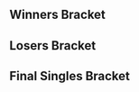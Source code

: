 {{DISPLAYTITLE:Smash Valley VII: ''Melee'' Singles Bracket}}{{SetGame|melee}}
{{Tabs static
|name1=Overview
|link1=Smash Valley/VII/Melee
|name2=Singles Pools
|link2=Smash Valley/VII/Melee/Singles Pools
|name3=Singles Bracket
|link3=Smash Valley/VII/Melee/Singles Bracket
|name4=Doubles Bracket
|link4=Smash Valley/VII/Melee/Doubles Bracket
|This=3
}}
==Winners Bracket==
{{16DEWBracketA2
|column-width=195
<!-- Ro16 -->
|r1m1p1=Hungrybox |r1m1p1flag=us |r1m1p1score=3
|r1m1p2=Kaeon |r1m1p2flag=us |r1m1p2score=0
|r1m1win=1

|r1m2p1=MikeHaze |r1m2p1flag=us |r1m2p1score=1
|r1m2p2=Hax |r1m2p2flag=us |r1m2p2score=3
|r1m2win=2
|r1m2p1char1=fox |r1m2p2char1=fox |r1m2p1stock1=2 |r1m2p2stock1=0 |r1m2win1=1 |r1m2stage1=Battlefield
|r1m2p1char2=fox |r1m2p2char2=fox |r1m2p1stock2=0 |r1m2p2stock2=3 |r1m2win2=2 |r1m2stage2=Battlefield
|r1m2p1char3=fox |r1m2p2char3=fox |r1m2p1stock3=0 |r1m2p2stock3=1 |r1m2win3=2 |r1m2stage3=Final Destination
|r1m2p1char4=fox |r1m2p2char4=fox |r1m2p1stock4=0 |r1m2p2stock4=1 |r1m2win4=2 |r1m2stage4=Yoshi's Story
|r1m2date=February 17, 2018
|r1m2details={{BracketMatchDetails|reddit=|comment=|vod=}}

|r1m3p1=Zain |r1m3p1flag=us |r1m3p1score=3
|r1m3p2=Abate |r1m3p2flag=us |r1m3p2score=1
|r1m3win=1
|r1m3p1char1=marth |r1m3p2char1=luigi |r1m3p1stock1=2 |r1m3p2stock1=0 |r1m3win1=1 |r1m3stage1=Battlefield
|r1m3p1char2=marth |r1m3p2char2=luigi |r1m3p1stock2=1 |r1m3p2stock2=0 |r1m3win2=1 |r1m3stage2=Battlefield
|r1m3p1char3=marth |r1m3p2char3=luigi |r1m3p1stock3=0 |r1m3p2stock3=2 |r1m3win3=2 |r1m3stage3=Final Destination
|r1m3p1char4=marth |r1m3p2char4=luigi |r1m3p1stock4=2 |r1m3p2stock4=0 |r1m3win4=1 |r1m3stage4=Yoshi's Story
|r1m3date=February 17, 2018
|r1m3details={{BracketMatchDetails|reddit=|comment=|vod=https://www.youtube.com/watch?v=PaxoQHWGVD0}}

|r1m4p1=Swedish Delight |r1m4p1flag=us |r1m4p1score=3
|r1m4p2=Drephen |r1m4p2flag=us |r1m4p2score=1
|r1m4win=1

|r1m5p1=Lucky |r1m5p1flag=us |r1m5p1score=3
|r1m5p2=Jerry |r1m5p2flag=us |r1m5p2score=2
|r1m5win=1

|r1m6p1=KJH |r1m6p1flag=us |r1m6p1score=3
|r1m6p2=Rishi |r1m6p2flag=us |r1m6p2score=2
|r1m6win=1

|r1m7p1=Duck |r1m7p1flag=us |r1m7p1score=3
|r1m7p2=MilkMan |r1m7p2flag=us |r1m7p2score=0
|r1m7win=1

|r1m8p1=lloD |r1m8p1flag=us |r1m8p1score=2
|r1m8p2=Ginger |r1m8p2flag=us |r1m8p2score=3
|r1m8win=2

<!-- QUARTERFINALS -->
|r2m1p1=Hungrybox |r2m1p1flag=us |r2m1p1score=3
|r2m1p2=Hax |r2m1p2flag=us |r2m1p2score=0
|r2m1win=1
|r2m1p1char1=puff |r2m1p2char1=fox |r2m1p1stock1=2 |r2m1p2stock1=0 |r2m1win1=1 |r2m1stage1=Battlefield
|r2m1p1char2=puff |r2m1p2char2=fox |r2m1p1stock2=2 |r2m1p2stock2=0 |r2m1win2=1 |r2m1stage2=Pokémon Stadium
|r2m1p1char3=puff |r2m1p2char3=fox |r2m1p1stock3=2 |r2m1p2stock3=0 |r2m1win3=1 |r2m1stage3=Battlefield
|r2m1date=February 17, 2018
|r2m1details={{BracketMatchDetails|reddit=|comment=|vod=https://www.youtube.com/watch?v=AoaUKM1xHD0}}

|r2m2p1=Zain |r2m2p1flag=us |r2m2p1score=3
|r2m2p2=Swedish Delight |r2m2p2flag=us |r2m2p2score=1
|r2m2win=1
|r2m2p1char1=marth |r2m2p2char1=sheik |r2m2p1stock1=1 |r2m2p2stock1=0 |r2m2win1=1 |r2m2stage1=Battlefield
|r2m2p1char2=marth |r2m2p2char2=sheik |r2m2p1stock2=0 |r2m2p2stock2=1 |r2m2win2=2 |r2m2stage2=Dream Land
|r2m2p1char3=marth |r2m2p2char3=sheik |r2m2p1stock3=3 |r2m2p2stock3=0 |r2m2win3=1 |r2m2stage3=Final Destination
|r2m2p1char4=marth |r2m2p2char4=sheik |r2m2p1stock4=2 |r2m2p2stock4=0 |r2m2win4=1 |r2m2stage4=Fountain of Dreams
|r2m2date=February 17, 2018
|r2m2details={{BracketMatchDetails|reddit=|comment=|vod=https://www.youtube.com/watch?v=CFaDp39DQk4}}

|r2m3p1=Lucky |r2m3p1flag=us |r2m3p1score=2
|r2m3p2=KJH |r2m3p2flag=us |r2m3p2score=3
|r2m3win=2
|r2m3p1char1=fox |r2m3p2char1=fox |r2m3p1stock1=2 |r2m3p2stock1=0 |r2m3win1=1 |r2m3stage1=Dream Land
|r2m3p1char2=fox |r2m3p2char2=fox |r2m3p1stock2=0 |r2m3p2stock2=1 |r2m3win2=2 |r2m3stage2=Battlefield
|r2m3p1char3=fox |r2m3p2char3=fox |r2m3p1stock3=1 |r2m3p2stock3=0 |r2m3win3=1 |r2m3stage3=Final Destination
|r2m3p1char4=fox |r2m3p2char4=fox |r2m3p1stock4=0 |r2m3p2stock4=2 |r2m3win4=2 |r2m3stage4=Dream Land
|r2m3p1char5=fox |r2m3p2char5=fox |r2m3p1stock5=0 |r2m3p2stock5=1 |r2m3win5=2 |r2m3stage5=Pokémon Stadium
|r2m3date=February 17, 2018
|r2m3details={{BracketMatchDetails|reddit=|comment=|vod=https://www.youtube.com/watch?v=v0VevVTP81o}}

|r2m4p1=Duck |r2m4p1flag=us |r2m4p1score=3
|r2m4p2=Ginger |r2m4p2flag=us |r2m4p2score=1
|r2m4win=1
|r2m4p1char1=samus |r2m4p2char1=falco |r2m4p1stock1=0 |r2m4p2stock1=1 |r2m4win1=2 |r2m4stage1=Battlefield
|r2m4p1char2=samus |r2m4p2char2=falco |r2m4p1stock2=2 |r2m4p2stock2=0 |r2m4win2=1 |r2m4stage2=Fountain of Dreams
|r2m4p1char3=samus |r2m4p2char3=falco |r2m4p1stock3=1 |r2m4p2stock3=0 |r2m4win3=1 |r2m4stage3=Yoshi's Story
|r2m4p1char4=samus |r2m4p2char4=falco |r2m4p1stock4=1 |r2m4p2stock4=0 |r2m4win4=1 |r2m4stage4=Pokémon Stadium
|r2m4date=February 17, 2018
|r2m4details={{BracketMatchDetails|reddit=|comment=|vod=https://www.youtube.com/watch?v=7eRJkE6V78s}}

<!-- SEMIFINALS -->
|r3m1p1=Hungrybox |r3m1p1flag=us |r3m1p1score=
|r3m1p2=Zain |r3m1p2flag=us |r3m1p2score=
|r3m1win=1
|r3m1p1char1=jigglypuff |r3m1p2char1=marth |r3m1p1stock1=2 |r3m1p2stock1=0 |r3m1win1=1 |r3m1stage1=Final Destination
|r3m1p1char2=jigglypuff |r3m1p2char2=marth |r3m1p1stock2=1 |r3m1p2stock2=0 |r3m1win2=1 |r3m1stage2=Yoshi's Story
|r3m1p1char3=jigglypuff |r3m1p2char3=marth |r3m1p1stock3=1 |r3m1p2stock3=0 |r3m1win3=1 |r3m1stage3=Yoshi's Story
|r3m1date=February 17, 2018
|r3m1details={{BracketMatchDetails|reddit=|comment=|vod=https://www.youtube.com/watch?v=37x-Vde0ATE}}

|r3m2p1=KJH |r3m2p1flag=us |r3m2p1score=3
|r3m2p2=Duck |r3m2p2flag=us |r3m2p2score=2
|r3m2win=1
|r3m2p1char1=fox |r3m2p2char1=samus |r3m2p1stock1=0 |r3m2p2stock1=1 |r3m2win1=2 |r3m2stage1=Battlefield
|r3m2p1char2=fox |r3m2p2char2=samus |r3m2p1stock2=1 |r3m2p2stock2=0 |r3m2win2=1 |r3m2stage2=Yoshi's Story
|r3m2p1char3=fox |r3m2p2char3=samus |r3m2p1stock3=0 |r3m2p2stock3=1 |r3m2win3=2 |r3m2stage3=Fountain of Dreams
|r3m2p1char4=fox |r3m2p2char4=samus |r3m2p1stock4=1 |r3m2p2stock4=0 |r3m2win4=1 |r3m2stage4=Pokémon Stadium
|r3m2p1char5=fox |r3m2p2char5=samus |r3m2p1stock5=1 |r3m2p2stock5=0 |r3m2win5=1 |r3m2stage5=Dream Land
|r3m2date=February 17, 2018
|r3m2details={{BracketMatchDetails|reddit=|comment=|vod=https://www.youtube.com/watch?v=5n3A1EI4QZQ}}
}}

==Losers Bracket==
{{48DELBracketSmwA
|tourneylink=Smash Valley/VII/Melee
|tourneyname=Smash Valley VII
|l1placement=33-48
|l2placement=25-32
|l3placement=17-24
|l4placement=13-16
|l5placement=9-12
|l6placement=7-8
|l7placement=5-6

|l1m1p1=MoG |l1m1p1flag=us |l1m1p1score=0 |l1m1win=2
|l1m1p2=SluG |l1m1p2flag=us |l1m1p2score=2
|l1m2p1=bobby big ballz |l1m2p1flag=us |l1m2p1score=0 |l1m2win=2
|l1m2p2=Just Jason |l1m2p2flag=us |l1m2p2score=2
|l1m3p1=iBDW |l1m3p1flag=us |l1m3p1score=2 |l1m3win=1
|l1m3p2=HomeMadeWaffles |l1m3p2flag=us |l1m3p2score=1
|l1m4p1=BIG KID |l1m4p1flag=us |l1m4p1score=1 |l1m4win=2
|l1m4p2=Slypig |l1m4p2flag=us |l1m4p2score=2
|l1m5p1=TheRealThing |l1m5p1flag=us |l1m5p1score=2 |l1m5win=1
|l1m5p2=Bones |l1m5p2flag=us |l1m5p2score=0
|l1m6p1=TheSWOOPER |l1m6p1flag=us |l1m6p1score=2 |l1m6win=1
|l1m6p2=Math |l1m6p2flag=us |l1m6p2score=0
|l1m7p1=Cool Lime |l1m7p1flag=us |l1m7p1score=0 |l1m7win=2
|l1m7p2=JBash |l1m7p2flag=us |l1m7p2score=2
|l1m8p1=Bob-omb |l1m8p1flag=us |l1m8p1score=2 |l1m8win=1
|l1m8p2=Fable |l1m8p2flag=us |l1m8p2score=0
|l1m9p1=Atomsk |l1m9p1flag=us |l1m9p1score=2 |l1m9win=1
|l1m9p2=bambi |l1m9p2flag=us |l1m9p2score=0
|l1m10p1=Milhous |l1m10p1flag=us |l1m10p1score=2 |l1m10win=1
|l1m10p2=Mingee |l1m10p2flag=us |l1m10p2score=0
|l1m11p1=R2DLiu |l1m11p1flag=us |l1m11p1score=2 |l1m11win=1
|l1m11p2=Papa |l1m11p2flag=us |l1m11p2score=0
|l1m12p1=hat |l1m12p1flag=us |l1m12p1score=2 |l1m12win=1
|l1m12p2=Roboticphish |l1m12p2flag=us |l1m12p2score=0
|l1m13p1=Bean |l1m13p1flag=us |l1m13p1score=0 |l1m13win=2
|l1m13p2=Tempo |l1m13p2flag=us |l1m13p2score=2
|l1m14p1=mayb |l1m14p1flag=us |l1m14p1score=2 |l1m14win=1
|l1m14p2=bradday |l1m14p2flag=us |l1m14p2score=0
|l1m15p1=JoJo |l1m15p1flag=us |l1m15p1score=2 |l1m15win=1
|l1m15p2=Gerb |l1m15p2flag=us |l1m15p2score=0
|l1m16p1=lint |l1m16p1flag=us |l1m16p1score=2 |l1m16win=1
|l1m16p2=Holiday |l1m16p2flag=us |l1m16p2score=0

|l2m1p1=SluG |l2m1p1flag=us |l2m1p1score=2 |l2m1win=1
|l2m1p2=Just Jason |l2m1p2flag=us |l2m1p2score=0
|l2m2p1=iBDW |l2m2p1flag=us |l2m2p1score=2 |l2m2win=1
|l2m2p2=Slypig |l2m2p2flag=us |l2m2p2score=0
|l2m3p1=TheRealThing |l2m3p1flag=us |l2m3p1score=2 |l2m3win=1
|l2m3p2=TheSWOOPER |l2m3p2flag=us |l2m3p2score=0
|l2m4p1=JBash |l2m4p1flag=us |l2m4p1score=0 |l2m4win=2
|l2m4p2=Bob-omb |l2m4p2flag=us |l2m4p2score=2
|l2m5p1=Atomsk |l2m5p1flag=us |l2m5p1score=0 |l2m5win=2
|l2m5p2=Milhous |l2m5p2flag=us |l2m5p2score=2
|l2m6p1=R2DLiu |l2m6p1flag=us |l2m6p1score=1 |l2m6win=2
|l2m6p2=hat |l2m6p2flag=us |l2m6p2score=2

|l2m7p1=Tempo |l2m7p1flag=us |l2m7p1score=0 |l2m7win=2
|l2m7p2=mayb |l2m7p2flag=us |l2m7p2score=2
|l2m7p1char1=sheik |l2m7p2char1=peach |l2m7p1stock1=0 |l2m7p2stock1=1 |l2m7win1=2 |l2m7stage1=Dream Land
|l2m7p1char2=sheik |l2m7p2char2=peach |l2m7p1stock2=0 |l2m7p2stock2=2 |l2m7win2=2 |l2m7stage2=Battlefield
|l2m7date=February 17, 2018
|l2m7details={{BracketMatchDetails|reddit=|comment=|vod=}}

|l2m8p1=JoJo |l2m8p1flag=us |l2m8p1score=0 |l2m8win=2
|l2m8p2=lint |l2m8p2flag=us |l2m8p2score=2
 
|l3m1p1=Drephen |l3m1p1flag=us |l3m1p1score=2 |l3m1win=2
|l3m1p2=SluG |l3m1p2flag=us |l3m1p2score=3
|l3m1p1char1=sheik |l3m1p2char1=ic |l3m1p1stock1=2 |l3m1p2stock1=0 |l3m1win1=1 |l3m1stage1=Yoshi's Story
|l3m1p1char2=sheik |l3m1p2char2=ic |l3m1p1stock2=1 |l3m1p2stock2=0 |l3m1win2=1 |l3m1stage2=Final Destination
|l3m1p1char3=sheik |l3m1p2char3=ic |l3m1p1stock3=0 |l3m1p2stock3=2 |l3m1win3=2 |l3m1stage3=Final Destination
|l3m1p1char4=sheik |l3m1p2char4=ic |l3m1p1stock4=0 |l3m1p2stock4=1 |l3m1win4=2 |l3m1stage4=Fountain of Dreams
|l3m1p1char5=sheik |l3m1p2char5=ic |l3m1p1stock5=0 |l3m1p2stock5=1 |l3m1win5=2 |l3m1stage5=Fountain of Dreams
|l3m1date=February 17, 2018
|l3m1details={{BracketMatchDetails|reddit=|comment=|vod=}}

|l3m2p1=Abate |l3m2p1flag=us |l3m2p1score=2 |l3m2win=2
|l3m2p2=iBDW |l3m2p2flag=us |l3m2p2score=3
|l3m2p1char1=luigi |l3m2p2char1=fox |l3m2p1stock1=1 |l3m2p2stock1=0 |l3m2win1=1 |l3m2stage1=Battlefield
|l3m2p1char2=luigi |l3m2p2char2=fox |l3m2p1stock2=0 |l3m2p2stock2=1 |l3m2win2=2 |l3m2stage2=Pokémon Stadium
|l3m2p1char3=luigi |l3m2p2char3=fox |l3m2p1stock3=2 |l3m2p2stock3=0 |l3m2win3=1 |l3m2stage3=Final Destination
|l3m2p1char4=luigi |l3m2p2char4=fox |l3m2p1stock4=0 |l3m2p2stock4=2 |l3m2win4=2 |l3m2stage4=Yoshi's Story
|l3m2p1char5=luigi |l3m2p2char5=fox |l3m2p1stock5=0 |l3m2p2stock5=3 |l3m2win5=2 |l3m2stage5=Fountain of Dreams
|l3m2date=February 17, 2018
|l3m2details={{BracketMatchDetails|reddit=|comment=|vod=}}

|l3m3p1=MikeHaze |l3m3p1flag=us |l3m3p1score=1 |l3m3win=2
|l3m3p2=TheRealThing |l3m3p2flag=us |l3m3p2score=3
|l3m4p1=Kaeon |l3m4p1flag=us |l3m4p1score=3 |l3m4win=1
|l3m4p2=Bob-omb |l3m4p2flag=us |l3m4p2score=0
|l3m5p1=lloD |l3m5p1flag=us |l3m5p1score=3 |l3m5win=1
|l3m5p2=Milhous |l3m5p2flag=us |l3m5p2score=0
|l3m6p1=MilkMan |l3m6p1flag=us |l3m6p1score=3 |l3m6win=1
|l3m6p2=hat |l3m6p2flag=us |l3m6p2score=1
|l3m7p1=Rishi |l3m7p1flag=us |l3m7p1score=3 |l3m7win=1
|l3m7p2=mayb |l3m7p2flag=us |l3m7p2score=2
|l3m8p1=Jerry |l3m8p1flag=us |l3m8p1score=3 |l3m8win=1
|l3m8p2=lint |l3m8p2flag=us |l3m8p2score=2

|l4m1p1=SluG |l4m1p1flag=us |l4m1p1score=2 |l4m1win=2
|l4m1p2=iBDW |l4m1p2flag=us |l4m1p2score=3

|l4m2p1=TheRealThing |l4m2p1flag=us |l4m2p1score=2 |l4m2win=2
|l4m2p2=Kaeon |l4m2p2flag=us |l4m2p2score=3
|l4m2p1char1=falco |l4m2p2char1=fox |l4m2p1stock1=0 |l4m2p2stock1=2 |l4m2win1=2 |l4m2stage1=Yoshi's Story
|l4m2p1char2=falco |l4m2p2char2=fox |l4m2p1stock2=1 |l4m2p2stock2=0 |l4m2win2=1 |l4m2stage2=Yoshi's Story
|l4m2p1char3=falco |l4m2p2char3=fox |l4m2p1stock3=0 |l4m2p2stock3=1 |l4m2win3=2 |l4m2stage3=Battlefield
|l4m2p1char4=falco |l4m2p2char4=fox |l4m2p1stock4=2 |l4m2p2stock4=0 |l4m2win4=1 |l4m2stage4=Battlefield
|l4m2p1char5=falco |l4m2p2char5=fox |l4m2p1stock5=0 |l4m2p2stock5=2 |l4m2win5=2 |l4m2stage5=Fountain of Dreams
|l4m2date=February 17, 2018
|l4m2details={{BracketMatchDetails|reddit=|comment=|vod=}}

|l4m3p1=lloD |l4m3p1flag=us |l4m3p1score=3 |l4m3win=1
|l4m3p2=MilkMan |l4m3p2flag=us |l4m3p2score=1
|l4m4p1=Rishi |l4m4p1flag=us |l4m4p1score=0 |l4m4win=2
|l4m4p2=Jerry |l4m4p2flag=us |l4m4p2score=3

|l5m1p1=Lucky |l5m1p1flag=us |l5m1p1score=3 |l5m1win=1
|l5m1p2=iBDW |l5m1p2flag=us |l5m1p2score=2
|l5m1p1char1=fox |l5m1p2char1=fox |l5m1p1stock1=2 |l5m1p2stock1=0 |l5m1win1=1 |l5m1stage1=Yoshi's Story
|l5m1p1char2=fox |l5m1p2char2=fox |l5m1p1stock2=0 |l5m1p2stock2=2 |l5m1win2=2 |l5m1stage2=Battlefield
|l5m1p1char3=fox |l5m1p2char3=fox |l5m1p1stock3=1 |l5m1p2stock3=0 |l5m1win3=1 |l5m1stage3=Dream Land
|l5m1p1char4=fox |l5m1p2char4=fox |l5m1p1stock4=0 |l5m1p2stock4=1 |l5m1win4=2 |l5m1stage4=Final Destination
|l5m1p1char5=fox |l5m1p2char5=fox |l5m1p1stock5=3 |l5m1p2stock5=0 |l5m1win5=1 |l5m1stage5=Pokémon Stadium
|l5m1date=February 17, 2018
|l5m1details={{BracketMatchDetails|reddit=|comment=|vod=}}

|l5m2p1=Ginger |l5m2p1flag=us |l5m2p1score=3 |l5m2win=1
|l5m2p2=Kaeon |l5m2p2flag=us |l5m2p2score=0

|l5m3p1=Hax |l5m3p1flag=us |l5m3p1score=3 |l5m3win=1
|l5m3p2=lloD |l5m3p2flag=us |l5m3p2score=0
|l5m3p1char1=fox |l5m3p2char1=peach |l5m3p1stock1=1 |l5m3p2stock1=0 |l5m3win1=1 |l5m3stage1=Dream Land
|l5m3p1char2=fox |l5m3p2char2=peach |l5m3p1stock2=2 |l5m3p2stock2=0 |l5m3win2=1 |l5m3stage2=Fountain of Dreams
|l5m3p1char3=fox |l5m3p2char3=peach |l5m3p1stock3=1 |l5m3p2stock3=0 |l5m3win3=1 |l5m3stage3=Final Destination
|l5m3date=February 17, 2018
|l5m3details={{BracketMatchDetails|reddit=|comment=|vod=https://www.youtube.com/watch?v=IF_ZqDV-rXE}}

|l5m4p1=Swedish Delight |l5m4p1flag=us |l5m4p1score=2 |l5m4win=2
|l5m4p2=Jerry |l5m4p2flag=us |l5m4p2score=3

|l6m1p1=Lucky |l6m1p1flag=us |l6m1p1score=3 |l6m1win=1
|l6m1p2=Ginger |l6m1p2flag=us |l6m1p2score=0
|l6m1p1char1=fox |l6m1p2char1=falco |l6m1p1stock1=1 |l6m1p2stock1=0 |l6m1win1=1 |l6m1stage1=Dream Land
|l6m1p1char2=fox |l6m1p2char2=falco |l6m1p1stock2=1 |l6m1p2stock2=0 |l6m1win2=1 |l6m1stage2=Battlefield
|l6m1p1char3=fox |l6m1p2char3=falco |l6m1p1stock3=1 |l6m1p2stock3=0 |l6m1win3=1 |l6m1stage3=Battlefield
|l6m1date=February 17, 2018
|l6m1details={{BracketMatchDetails|reddit=|comment=|vod=https://www.youtube.com/watch?v=9mJlIlWn8Zc}}

|l6m2p1=Hax |l6m2p1flag=us |l6m2p1score=3 |l6m2win=1
|l6m2p2=Jerry |l6m2p2flag=us |l6m2p2score=1
|l6m2p1char1=fox |l6m2p2char1=fox |l6m2p1stock1=1 |l6m2p2stock1=0 |l6m2win1=1 |l6m2stage1=Battlefield
|l6m2p1char2=fox |l6m2p2char2=fox |l6m2p1stock2=0 |l6m2p2stock2=2 |l6m2win2=2 |l6m2stage2=Battlefield
|l6m2p1char3=fox |l6m2p2char3=fox |l6m2p1stock3=1 |l6m2p2stock3=0 |l6m2win3=1 |l6m2stage3=Battlefield
|l6m2p1char4=fox |l6m2p2char4=fox |l6m2p1stock4=3 |l6m2p2stock4=0 |l6m2win4=1 |l6m2stage4=Yoshi's Story
|l6m2date=February 17, 2018
|l6m2details={{BracketMatchDetails|reddit=|comment=|vod=https://www.youtube.com/watch?v=bk4KK_lIA-I}}

|l7m1p1=Zain |l7m1p1flag=us |l7m1p1score=3 |l7m1win=1
|l7m1p2=Lucky |l7m1p2flag=us |l7m1p2score=1
|l7m1p1char1=marth |l7m1p2char1=fox |l7m1p1stock1=0 |l7m1p2stock1=1 |l7m1win1=2 |l7m1stage1=Battlefield
|l7m1p1char2=marth |l7m1p2char2=cf |l7m1p1stock2=3 |l7m1p2stock2=0 |l7m1win2=1 |l7m1stage2=Final Destination
|l7m1p1char3=marth |l7m1p2char3=fox |l7m1p1stock3=3 |l7m1p2stock3=0 |l7m1win3=1 |l7m1stage3=Dream Land
|l7m1p1char4=marth |l7m1p2char4=fox |l7m1p1stock4=2 |l7m1p2stock4=0 |l7m1win4=1 |l7m1stage4=Yoshi's Story
|l7m1date=February 17, 2018
|l7m1details={{BracketMatchDetails|reddit=|comment=|vod=https://www.youtube.com/watch?v=9VExSpS6tHQ}}

|l7m2p1=Duck |l7m2p1flag=us |l7m2p1score=3 |l7m2win=1
|l7m2p2=Hax |l7m2p2flag=us |l7m2p2score=0
|l7m2p1char1=samus |l7m2p2char1=fox |l7m2p1stock1=1 |l7m2p2stock1=0 |l7m2win1=1 |l7m2stage1=Battlefield
|l7m2p1char2=samus |l7m2p2char2=fox |l7m2p1stock2=2 |l7m2p2stock2=0 |l7m2win2=1 |l7m2stage2=Battlefield
|l7m2p1char3=samus |l7m2p2char3=fox |l7m2p1stock3=1 |l7m2p2stock3=0 |l7m2win3=1 |l7m2stage3=Battlefield
|l7m2date=February 17, 2018
|l7m2details={{BracketMatchDetails|reddit=|comment=|vod=https://www.youtube.com/watch?v=T1u9qH5oWfQ}}
}}
<onlyinclude>
==Final Singles Bracket==
{{DEFinalSmwBracket
|column-width=160
|tourneylink=Smash Valley/VII/Melee
|tourneyname=Smash Valley VII
|l1placement=4
|r2placement=3
|r3loserplacement=2
|r3winnerplacement=1

<!-- FROM WINNERS -->
|r1m1p1=Hungrybox |r1m1p1flag=us |r1m1p1score=3
|r1m1p2=KJH |r1m1p2flag=us |r1m1p2score=0
|r1m1win=1
|r1m1p1char1=puff |r1m1p2char1=fox |r1m1p1stock1=2 |r1m1p2stock1=0 |r1m1win1=1 |r1m1stage1=Battlefield
|r1m1p1char2=puff |r1m1p2char2=fox |r1m1p1stock2=2 |r1m1p2stock2=0 |r1m1win2=1 |r1m1stage2=Final Destination
|r1m1p1char3=puff |r1m1p2char3=fox |r1m1p1stock3=2 |r1m1p2stock3=0 |r1m1win3=1 |r1m1stage3=Yoshi's Story
|r1m1date=February 17, 2018
|r1m1details={{BracketMatchDetails|reddit=|comment=|vod=https://www.youtube.com/watch?v=W3AwU9smW1U}}

<!-- FROM LOSERS -->
|l1m1p1=Zain |l1m1p1flag=us |l1m1p1score=3
|l1m1p2=Duck |l1m1p2flag=us |l1m1p2score=2
|l1m1win=1
|l1m1p1char1=marth |l1m1p2char1=samus |l1m1p1stock1=0 |l1m1p2stock1=1 |l1m1win1=2 |l1m1stage1=Fountain of Dreams
|l1m1p1char2=marth |l1m1p2char2=samus |l1m1p1stock2=1 |l1m1p2stock2=0 |l1m1win2=1 |l1m1stage2=Yoshi's Story
|l1m1p1char3=marth |l1m1p2char3=samus |l1m1p1stock3=0 |l1m1p2stock3=2 |l1m1win3=2 |l1m1stage3=Dream Land
|l1m1p1char4=marth |l1m1p2char4=samus |l1m1p1stock4=2 |l1m1p2stock4=0 |l1m1win4=1 |l1m1stage4=Fountain of Dreams
|l1m1p1char5=marth |l1m1p2char5=samus |l1m1p1stock5=2 |l1m1p2stock5=0 |l1m1win5=1 |l1m1stage5=Pokémon Stadium
|l1m1date=February 17, 2018
|l1m1details={{BracketMatchDetails|reddit=|comment=|vod=https://www.youtube.com/watch?v=gnTobC9lkuY}}

<!-- LOSERS FINALS -->
|r2m1p1=KJH |r2m1p1flag=us |r2m1p1score=1
|r2m1p2=Zain |r2m1p2flag=us |r2m1p2score=3
|r2m1win=2
|r2m1p1char1=fox |r2m1p2char1=marth |r2m1p1stock1=0 |r2m1p2stock1=1 |r2m1win1=2 |r2m1stage1=Fountain of Dreams
|r2m1p1char2=fox |r2m1p2char2=marth |r2m1p1stock2=1 |r2m1p2stock2=0 |r2m1win2=1 |r2m1stage2=Dream Land
|r2m1p1char3=fox |r2m1p2char3=marth |r2m1p1stock3=0 |r2m1p2stock3=2 |r2m1win3=2 |r2m1stage3=Final Destination
|r2m1p1char4=fox |r2m1p2char4=marth |r2m1p1stock4=0 |r2m1p2stock4=1 |r2m1win4=2 |r2m1stage4=Yoshi's Story
|r2m1date=February 17, 2018
|r2m1details={{BracketMatchDetails|reddit=|comment=|vod=https://www.youtube.com/watch?v=B186WiSSrVo}}

<!-- GRAND FINALS -->
|r3m1p1=Hungrybox |r3m1p1flag=us |r3m1p1score=3 |r3m2p1score=
|r3m1p2=Zain |r3m1p2flag=us |r3m1p2score=0 |r3m2p2score=
|r3m1win=1
|r3m1p1char1=puff |r3m1p2char1=marth |r3m1p1stock1=2 |r3m1p2stock1=0 |r3m1win1=1 |r3m1stage1=Final Destination
|r3m1p1char2=puff |r3m1p2char2=marth |r3m1p1stock2=1 |r3m1p2stock2=0 |r3m1win2=1 |r3m1stage2=Yoshi's Story
|r3m1p1char3=puff |r3m1p2char3=marth |r3m1p1stock3=1 |r3m1p2stock3=0 |r3m1win3=1 |r3m1stage3=Yoshi's Story
|r3m1date=February 17, 2018
|r3m1details={{BracketMatchDetails|reddit=|comment=|vod=https://www.youtube.com/watch?v=_dSyMrmD0gE}}
}}
</onlyinclude>
